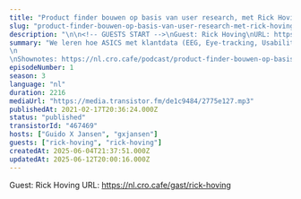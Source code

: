 ```yaml
---
title: "Product finder bouwen op basis van user research, met Rick Hoving (ASICS)"
slug: "product-finder-bouwen-op-basis-van-user-research-met-rick-hoving-asics"
description: "\n\n<!-- GUESTS START -->\nGuest: Rick Hoving\nURL: https://nl.cro.cafe/gast/rick-hoving\n<!-- GUESTS END -->"
summary: "We leren hoe ASICS met klantdata (EEG, Eye-tracking, Usability research) iteratief hun Shoe Finder tool ontwikkeld heeft en zo de vindbaarheid, gebruiksvriendelijkheid en flexibiliteit van de website verbeterd heeft.\n\nShownotes: https://nl.cro.cafe/podcast/product-finder-bouwen-op-basis-van-user-research"
episodeNumber: 1
season: 3
language: "nl"
duration: 2216
mediaUrl: "https://media.transistor.fm/de1c9484/2775e127.mp3"
publishedAt: 2021-02-17T20:36:24.000Z
status: "published"
transistorId: "467469"
hosts: ["Guido X Jansen", "gxjansen"]
guests: ["rick-hoving", "rick-hoving"]
createdAt: 2025-06-04T21:37:51.000Z
updatedAt: 2025-06-12T20:00:16.000Z
---
```


<!-- GUESTS START -->
Guest: Rick Hoving
URL: https://nl.cro.cafe/gast/rick-hoving
<!-- GUESTS END -->
